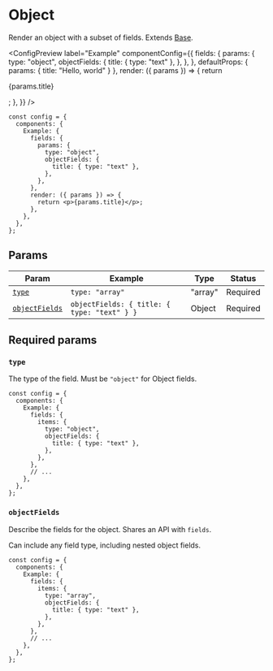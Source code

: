 
# Object

Render an object with a subset of fields. Extends [Base](base).

<ConfigPreview
  label="Example"
  componentConfig={{
    fields: {
      params: {
        type: "object",
        objectFields: {
          title: { type: "text" },
        },
      },
    },
    defaultProps: { params: { title: "Hello, world" } },
    render: ({ params }) => {
      return <p>{params.title}</p>;
    },
  }}
/>

```tsx {5-10} copy
const config = {
  components: {
    Example: {
      fields: {
        params: {
          type: "object",
          objectFields: {
            title: { type: "text" },
          },
        },
      },
      render: ({ params }) => {
        return <p>{params.title}</p>;
      },
    },
  },
};
```

## Params

| Param                           | Example                                     | Type    | Status   |
| ------------------------------- | ------------------------------------------- | ------- | -------- |
| [`type`](#type)                 | `type: "array"`                             | "array" | Required |
| [`objectFields`](#objectfields) | `objectFields: { title: { type: "text" } }` | Object  | Required |

## Required params

### `type`

The type of the field. Must be `"object"` for Object fields.

```tsx {6} copy
const config = {
  components: {
    Example: {
      fields: {
        items: {
          type: "object",
          objectFields: {
            title: { type: "text" },
          },
        },
      },
      // ...
    },
  },
};
```

### `objectFields`

Describe the fields for the object. Shares an API with `fields`.

Can include any field type, including nested object fields.

```tsx {7-9} copy
const config = {
  components: {
    Example: {
      fields: {
        items: {
          type: "array",
          objectFields: {
            title: { type: "text" },
          },
        },
      },
      // ...
    },
  },
};
```
